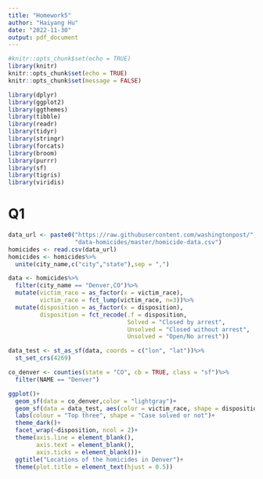 ```yaml
---
title: "Homework5"
author: "Haiyang Hu"
date: "2022-11-30"
output: pdf_document
---
```


```r
#knitr::opts_chunk$set(echo = TRUE)
library(knitr)
knitr::opts_chunk$set(echo = TRUE)
knitr::opts_chunk$set(message = FALSE)
```

```r
library(dplyr)
library(ggplot2)
library(ggthemes)
library(tibble)
library(readr)
library(tidyr)
library(stringr)
library(forcats)
library(broom)
library(purrr)
library(sf)
library(tigris)
library(viridis)
```
# Q1
```r
data_url <- paste0("https://raw.githubusercontent.com/washingtonpost/",
                   "data-homicides/master/homicide-data.csv")
homicides <- read.csv(data_url)
homicides <- homicides%>%
  unite(city_name,c("city","state"),sep = ",")

data <- homicides%>%
  filter(city_name == "Denver,CO")%>%
  mutate(victim_race = as_factor(x = victim_race),
         victim_race = fct_lump(victim_race, n=3))%>%
  mutate(disposition = as_factor(x = disposition),
         disposition = fct_recode(.f = disposition,
                                  Solved = "Closed by arrest",
                                  Unsolved = "Closed without arrest",
                                  Unsolved = "Open/No arrest"))

data_test <- st_as_sf(data, coords = c("lon", "lat"))%>%
  st_set_crs(4269)

co_denver <- counties(state = "CO", cb = TRUE, class = "sf")%>%
  filter(NAME == "Denver")

ggplot()+
  geom_sf(data = co_denver,color = "lightgray")+
  geom_sf(data = data_test, aes(color = victim_race, shape = disposition))+
  labs(colour = "Top three", shape = "Case solved or not")+
  theme_dark()+
  facet_wrap(~disposition, ncol = 2)+
  theme(axis.line = element_blank(),
        axis.text = element_blank(),
        axis.ticks = element_blank())+
  ggtitle("Locations of the homicides in Denver")+
  theme(plot.title = element_text(hjust = 0.5))
        
  
  
```